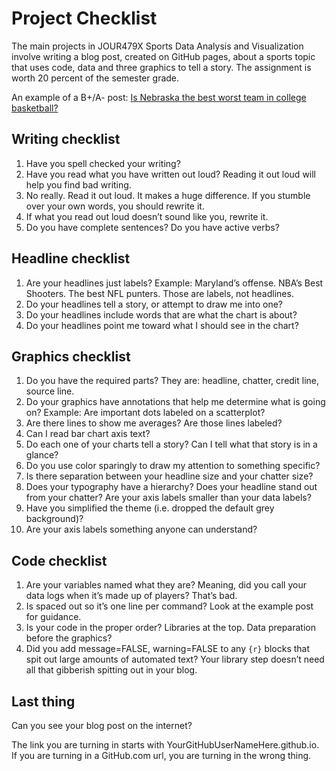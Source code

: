 # Project Checklist

The main projects in JOUR479X Sports Data Analysis and Visualization involve writing a blog post, created on GitHub pages, about a sports topic that uses code, data and three graphics to tell a story. The assignment is worth 20 percent of the semester grade. 

An example of a B+/A- post: [Is Nebraska the best worst team in college basketball?](http://mattwaite.github.io/2021/03/28/is-nebraska-the-best-worst-team-in-college-basketball/)

## Writing checklist

1. Have you spell checked your writing?
2. Have you read what you have written out loud? Reading it out loud will help you find bad writing.
3. No really. Read it out loud. It makes a huge difference. If you stumble over your own words, you should rewrite it.
4. If what you read out loud doesn't sound like you, rewrite it.
5. Do you have complete sentences? Do you have active verbs? 

## Headline checklist

1. Are your headlines just labels? Example: Maryland's offense. NBA's Best Shooters. The best NFL punters. Those are labels, not headlines.
2. Do your headlines tell a story, or attempt to draw me into one?
3. Do your headlines include words that are what the chart is about?
4. Do your headlines point me toward what I should see in the chart?

## Graphics checklist

1. Do you have the required parts? They are: headline, chatter, credit line, source line.
2. Do your graphics have annotations that help me determine what is going on? Example: Are important dots labeled on a scatterplot? 
3. Are there lines to show me averages? Are those lines labeled? 
4. Can I read bar chart axis text?  
5. Do each one of your charts tell a story? Can I tell what that story is in a glance?
6. Do you use color sparingly to draw my attention to something specific? 
7. Is there separation between your headline size and your chatter size?
8. Does your typography have a hierarchy? Does your headline stand out from your chatter? Are your axis labels smaller than your data labels?
9. Have you simplified the theme (i.e. dropped the default grey background)?
10. Are your axis labels something anyone can understand? 

## Code checklist

1. Are your variables named what they are? Meaning, did you call your data logs when it's made up of players? That's bad.
2. Is spaced out so it's one line per command? Look at the example post for guidance.
3. Is your code in the proper order? Libraries at the top. Data preparation before the graphics? 
4. Did you add message=FALSE, warning=FALSE to any `{r}` blocks that spit out large amounts of automated text? Your library step doesn't need all that gibberish spitting out in your blog. 

## Last thing

Can you see your blog post on the internet? 

The link you are turning in starts with YourGitHubUserNameHere.github.io. If you are turning in a GitHub.com url, you are turning in the wrong thing. 
